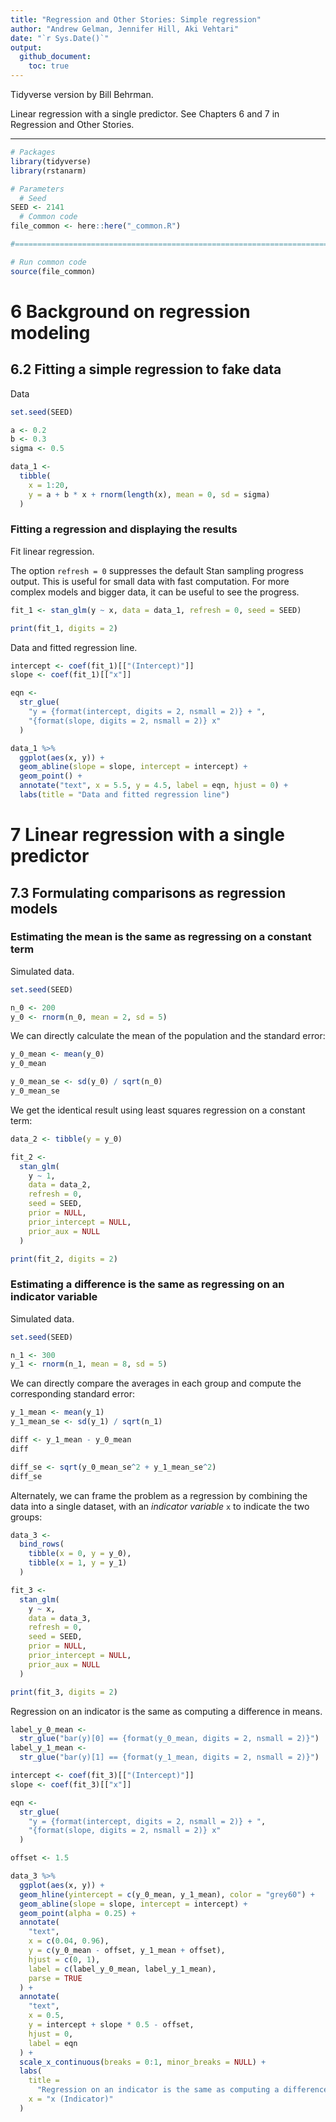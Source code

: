 ```yaml
---
title: "Regression and Other Stories: Simple regression"
author: "Andrew Gelman, Jennifer Hill, Aki Vehtari"
date: "`r Sys.Date()`"
output:
  github_document:
    toc: true
---
```

Tidyverse version by Bill Behrman.

Linear regression with a single predictor. See Chapters 6 and 7 in
Regression and Other Stories.

-------------

```r
# Packages
library(tidyverse)
library(rstanarm)

# Parameters
  # Seed
SEED <- 2141
  # Common code
file_common <- here::here("_common.R")

#===============================================================================

# Run common code
source(file_common)
```

# 6 Background on regression modeling

## 6.2 Fitting a simple regression to fake data

Data

```r
set.seed(SEED)

a <- 0.2
b <- 0.3
sigma <- 0.5

data_1 <- 
  tibble(
    x = 1:20,
    y = a + b * x + rnorm(length(x), mean = 0, sd = sigma)
  )
```

### Fitting a regression and displaying the results

Fit linear regression.

The option `refresh = 0` suppresses the default Stan sampling progress output. This is useful for small data with fast computation. For more complex models and bigger data, it can be useful to see the progress.

```r
fit_1 <- stan_glm(y ~ x, data = data_1, refresh = 0, seed = SEED)

print(fit_1, digits = 2)
```

Data and fitted regression line.

```r
intercept <- coef(fit_1)[["(Intercept)"]]
slope <- coef(fit_1)[["x"]]

eqn <- 
  str_glue(
    "y = {format(intercept, digits = 2, nsmall = 2)} + ",
    "{format(slope, digits = 2, nsmall = 2)} x"
  )

data_1 %>% 
  ggplot(aes(x, y)) +
  geom_abline(slope = slope, intercept = intercept) +
  geom_point() +
  annotate("text", x = 5.5, y = 4.5, label = eqn, hjust = 0) +
  labs(title = "Data and fitted regression line")
```

# 7 Linear regression with a single predictor

## 7.3 Formulating comparisons as regression models

### Estimating the mean is the same as regressing on a constant term

Simulated data.

```r
set.seed(SEED)

n_0 <- 200
y_0 <- rnorm(n_0, mean = 2, sd = 5)
```

We can directly calculate the mean of the population and the standard error:

```r
y_0_mean <- mean(y_0)
y_0_mean

y_0_mean_se <- sd(y_0) / sqrt(n_0)
y_0_mean_se
```

We get the identical result using least squares regression on a constant term:

```r
data_2 <- tibble(y = y_0)

fit_2 <- 
  stan_glm(
    y ~ 1,
    data = data_2,
    refresh = 0,
    seed = SEED,
    prior = NULL,
    prior_intercept = NULL,
    prior_aux = NULL
  )

print(fit_2, digits = 2)
```

### Estimating a difference is the same as regressing on an indicator variable

Simulated data.

```r
set.seed(SEED)

n_1 <- 300
y_1 <- rnorm(n_1, mean = 8, sd = 5)
```

We can directly compare the averages in each group and compute the corresponding standard error:

```r
y_1_mean <- mean(y_1)
y_1_mean_se <- sd(y_1) / sqrt(n_1)

diff <- y_1_mean - y_0_mean
diff

diff_se <- sqrt(y_0_mean_se^2 + y_1_mean_se^2)
diff_se
```

Alternately, we can frame the problem as a regression by combining the data into a single dataset, with an _indicator variable_ `x` to indicate the two groups:

```r
data_3 <- 
  bind_rows(
    tibble(x = 0, y = y_0),
    tibble(x = 1, y = y_1)
  )

fit_3 <- 
  stan_glm(
    y ~ x,
    data = data_3,
    refresh = 0,
    seed = SEED,
    prior = NULL,
    prior_intercept = NULL,
    prior_aux = NULL
  )

print(fit_3, digits = 2)
```

Regression on an indicator is the same as computing a difference in means.

```r
label_y_0_mean <- 
  str_glue("bar(y)[0] == {format(y_0_mean, digits = 2, nsmall = 2)}")
label_y_1_mean <- 
  str_glue("bar(y)[1] == {format(y_1_mean, digits = 2, nsmall = 2)}")

intercept <- coef(fit_3)[["(Intercept)"]]
slope <- coef(fit_3)[["x"]]

eqn <- 
  str_glue(
    "y = {format(intercept, digits = 2, nsmall = 2)} + ",
    "{format(slope, digits = 2, nsmall = 2)} x"
  )

offset <- 1.5

data_3 %>% 
  ggplot(aes(x, y)) +
  geom_hline(yintercept = c(y_0_mean, y_1_mean), color = "grey60") +
  geom_abline(slope = slope, intercept = intercept) +
  geom_point(alpha = 0.25) +
  annotate(
    "text",
    x = c(0.04, 0.96),
    y = c(y_0_mean - offset, y_1_mean + offset),
    hjust = c(0, 1),
    label = c(label_y_0_mean, label_y_1_mean),
    parse = TRUE
  ) +
  annotate(
    "text",
    x = 0.5,
    y = intercept + slope * 0.5 - offset,
    hjust = 0,
    label = eqn
  ) +
  scale_x_continuous(breaks = 0:1, minor_breaks = NULL) +
  labs(
    title =
      "Regression on an indicator is the same as computing a difference in means",
    x = "x (Indicator)"
  )
```

